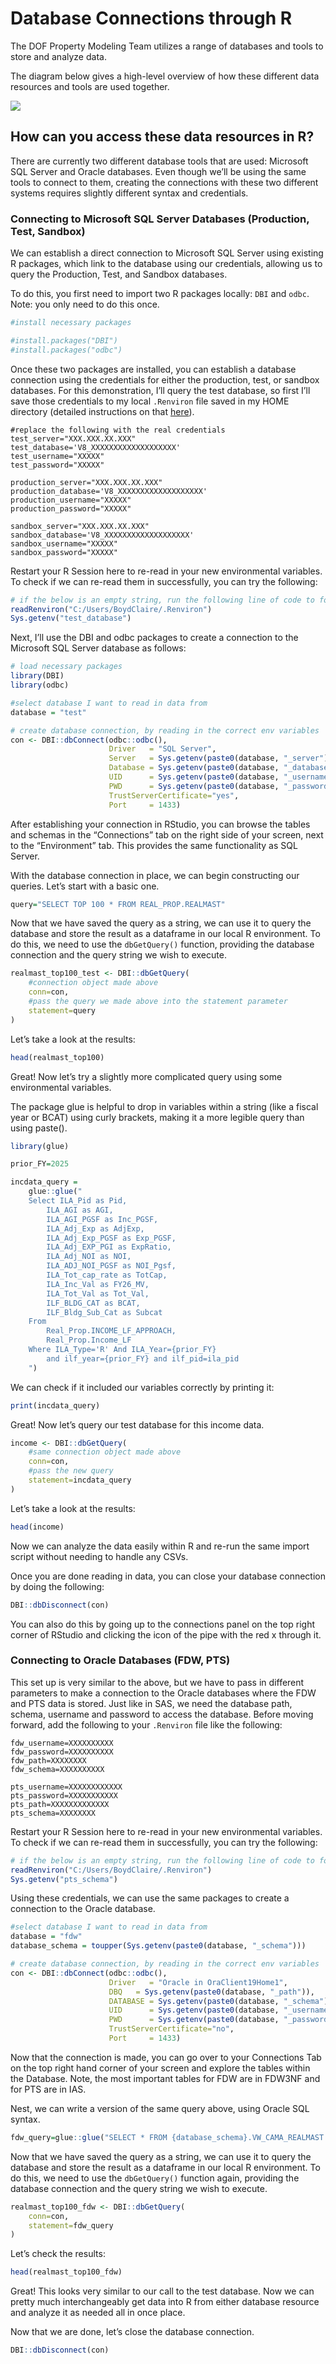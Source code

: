 # Database Connections through R

The DOF Property Modeling Team utilizes a range of databases and tools to store and analyze data.

The diagram below gives a high-level overview of how these different data resources and tools are used together.

<img src="resources/data_workflow.jpg"/>

## How can you access these data resources in R?

There are currently two different database tools that are used: Microsoft SQL Server and Oracle databases. Even though we'll be using the same tools to connect to them, creating the connections with these two different systems requires slightly different syntax and credentials.

### Connecting to Microsoft SQL Server Databases (Production, Test, Sandbox)

We can establish a direct connection to Microsoft SQL Server using existing R packages, which link to the database using our credentials, allowing us to query the Production, Test, and Sandbox databases.

To do this, you first need to import two R packages locally: `DBI` and `odbc`. Note: you only need to do this once.

```r
#install necessary packages

#install.packages("DBI")
#install.packages("odbc")
```

Once these two packages are installed, you can establish a database connection using the credentials for either the production, test, or sandbox databases. For this demonstration, I'll query the test database, so first I'll save those credentials to my local `.Renviron` file saved in my HOME directory (detailed instructions on that [here](proxy_R.md)).

```
#replace the following with the real credentials
test_server="XXX.XXX.XX.XXX"
test_database='V8_XXXXXXXXXXXXXXXXXXX'
test_username="XXXXX"
test_password="XXXXX"

production_server="XXX.XXX.XX.XXX"
production_database='V8_XXXXXXXXXXXXXXXXXXX'
production_username="XXXXX"
production_password="XXXXX"

sandbox_server="XXX.XXX.XX.XXX"
sandbox_database='V8_XXXXXXXXXXXXXXXXXXX'
sandbox_username="XXXXX"
sandbox_password="XXXXX"
```

Restart your R Session here to re-read in your new environmental variables. To check if we can re-read them in successfully, you can try the following:
```r
# if the below is an empty string, run the following line of code to force reading in the environmental variables
readRenviron("C:/Users/BoydClaire/.Renviron")
Sys.getenv("test_database")
```
Next, I'll use the DBI and odbc packages to create a connection to the Microsoft SQL Server database as follows:

```r
# load necessary packages
library(DBI)
library(odbc)

#select database I want to read in data from
database = "test"

# create database connection, by reading in the correct env variables
con <- DBI::dbConnect(odbc::odbc(),
                      Driver   = "SQL Server",
                      Server   = Sys.getenv(paste0(database, "_server")),
                      Database = Sys.getenv(paste0(database, "_database")),
                      UID      = Sys.getenv(paste0(database, "_username")),
                      PWD      = Sys.getenv(paste0(database, "_password")),
                      TrustServerCertificate="yes",
                      Port     = 1433)
```

After establishing your connection in RStudio, you can browse the tables and schemas in the "Connections" tab on the right side of your screen, next to the "Environment" tab. This provides the same functionality as SQL Server.

With the database connection in place, we can begin constructing our queries. Let's start with a basic one.

```r
query="SELECT TOP 100 * FROM REAL_PROP.REALMAST"
```

Now that we have saved the query as a string, we can use it to query the database and store the result as a dataframe in our local R environment. To do this, we need to use the `dbGetQuery()` function, providing the database connection and the query string we wish to execute.

```r
realmast_top100_test <- DBI::dbGetQuery(
    #connection object made above
    conn=con,
    #pass the query we made above into the statement parameter
    statement=query
)
```

Let's take a look at the results:

```r
head(realmast_top100)
```

Great! Now let's try a slightly more complicated query using some environmental variables.

The package glue is helpful to drop in variables within a string (like a fiscal year or BCAT) using curly brackets, making it a more legible query than using paste().

```r
library(glue)

prior_FY=2025

incdata_query =
    glue::glue("
    Select ILA_Pid as Pid,
        ILA_AGI as AGI,
        ILA_AGI_PGSF as Inc_PGSF,
        ILA_Adj_Exp as AdjExp,
        ILA_Adj_Exp_PGSF as Exp_PGSF,
        ILA_Adj_EXP_PGI as ExpRatio,
        ILA_Adj_NOI as NOI,
        ILA_ADJ_NOI_PGSF as NOI_Pgsf,
        ILA_Tot_cap_rate as TotCap,
        ILA_Inc_Val as FY26_MV,
        ILA_Tot_Val as Tot_Val,
        ILF_BLDG_CAT as BCAT,
        ILF_Bldg_Sub_Cat as Subcat
    From 
        Real_Prop.INCOME_LF_APPROACH, 
        Real_Prop.Income_LF
    Where ILA_Type='R' And ILA_Year={prior_FY} 
        and ilf_year={prior_FY} and ilf_pid=ila_pid
    ")
```

We can check if it included our variables correctly by printing it:

```r
print(incdata_query)
```

Great! Now let's query our test database for this income data.

```r
income <- DBI::dbGetQuery(
    #same connection object made above
    conn=con,
    #pass the new query
    statement=incdata_query
)
```

Let's take a look at the results:

```r
head(income)
```

Now we can analyze the data easily within R and re-run the same import script without needing to handle any CSVs.

Once you are done reading in data, you can close your database connection by doing the following:

```r
DBI::dbDisconnect(con)
```

You can also do this by going up to the connections panel on the top right corner of RStudio and clicking the icon of the pipe with the red x through it.

### Connecting to Oracle Databases (FDW, PTS)

This set up is very similar to the above, but we have to pass in different parameters to make a connection to the Oracle databases where the FDW and PTS data is stored. Just like in SAS, we need the database path, schema, username and password to access the database. Before moving forward, add the following to your `.Renviron` file like the following:

```
fdw_username=XXXXXXXXXX
fdw_password=XXXXXXXXXX
fdw_path=XXXXXXXX
fdw_schema=XXXXXXXXXX

pts_username=XXXXXXXXXXXX
pts_password=XXXXXXXXXXX
pts_path=XXXXXXXXXXXXX
pts_schema=XXXXXXXX
```
Restart your R Session here to re-read in your new environmental variables. To check if we can re-read them in successfully, you can try the following:
```r
# if the below is an empty string, run the following line of code to force reading in the environmental variables
readRenviron("C:/Users/BoydClaire/.Renviron")
Sys.getenv("pts_schema")
```
Using these credentials, we can use the same packages to create a connection to the Oracle database.

```r

#select database I want to read in data from
database = "fdw"
database_schema = toupper(Sys.getenv(paste0(database, "_schema")))

# create database connection, by reading in the correct env variables
con <- DBI::dbConnect(odbc::odbc(),
                      Driver   = "Oracle in OraClient19Home1",
                      DBQ   = Sys.getenv(paste0(database, "_path")),
                      DATABASE = Sys.getenv(paste0(database, "_schema")), 
                      UID      = Sys.getenv(paste0(database, "_username")),
                      PWD      = Sys.getenv(paste0(database, "_password")),
                      TrustServerCertificate="no",
                      Port     = 1433)
```

Now that the connection is made, you can go over to your Connections Tab on the top right hand corner of your screen and explore the tables within the Database. Note, the most important tables for FDW are in FDW3NF and for PTS are in IAS.

Nest, we can write a version of the same query above, using Oracle SQL syntax.

```r
fdw_query=glue::glue("SELECT * FROM {database_schema}.VW_CAMA_REALMAST WHERE ROWNUM <= 100")
```

Now that we have saved the query as a string, we can use it to query the database and store the result as a dataframe in our local R environment. To do this, we need to use the `dbGetQuery()` function again, providing the database connection and the query string we wish to execute.

```r
realmast_top100_fdw <- DBI::dbGetQuery(
    conn=con,
    statement=fdw_query
)
```

Let's check the results:

```r
head(realmast_top100_fdw)
```

Great! This looks very similar to our call to the test database. Now we can pretty much interchangeably get data into R from either database resource and analyze it as needed all in once place.

Now that we are done, let's close the database connection.

``` r
DBI::dbDisconnect(con)
```

